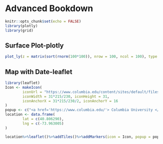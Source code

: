 # Advanced Bookdown {#advanced}

```r
knitr::opts_chunk$set(echo = FALSE)
library(plotly)
library(grid)
```

## Surface Plot-plotly

```r
plot_ly(z = matrix(sort(rnorm(100*100)), nrow = 100, ncol = 100), type = "surface")

```

## Map with Date-leaflet

```r
library(leaflet)
Icon <- makeIcon(
        iconUrl = "https://www.columbia.edu/content/sites/default/files/styles/cu_crop/public/content/about/icon-crown.png?itok=VgCocz0Q",
        iconWidth = 31*215/230, iconHeight = 31,
        iconAnchorX = 31*215/230/2, iconAnchorY = 16
)
popup <- c("<a href='https://www.columbia.edu/'> Columbia University </a>")
location <- data.frame(
        lat = c(40.806290),
        lng = c(-73.963005)
)

location%>%leaflet()%>%addTiles()%>%addMarkers(icon = Icon, popup = popup)
```